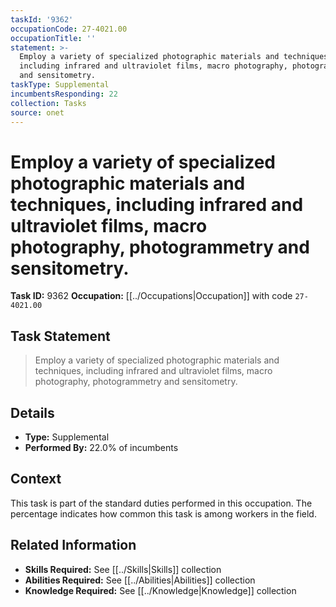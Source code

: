 ```yaml
---
taskId: '9362'
occupationCode: 27-4021.00
occupationTitle: ''
statement: >-
  Employ a variety of specialized photographic materials and techniques,
  including infrared and ultraviolet films, macro photography, photogrammetry
  and sensitometry.
taskType: Supplemental
incumbentsResponding: 22
collection: Tasks
source: onet
---
```

# Employ a variety of specialized photographic materials and techniques, including infrared and ultraviolet films, macro photography, photogrammetry and sensitometry.

**Task ID:** 9362
**Occupation:** [[../Occupations|Occupation]] with code `27-4021.00`

## Task Statement

> Employ a variety of specialized photographic materials and techniques, including infrared and ultraviolet films, macro photography, photogrammetry and sensitometry.

## Details

- **Type:** Supplemental
- **Performed By:** 22.0% of incumbents

## Context

This task is part of the standard duties performed in this occupation. The percentage indicates how common this task is among workers in the field.

## Related Information

- **Skills Required:** See [[../Skills|Skills]] collection
- **Abilities Required:** See [[../Abilities|Abilities]] collection
- **Knowledge Required:** See [[../Knowledge|Knowledge]] collection

